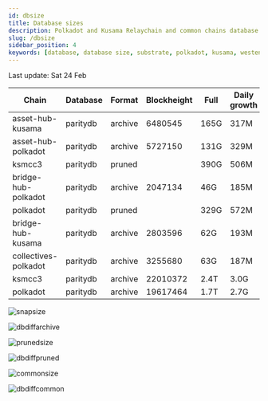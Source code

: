 ```yaml
---
id: dbsize
title: Database sizes
description: Polkadot and Kusama Relaychain and common chains database sizes
slug: /dbsize
sidebar_position: 4
keywords: [database, database size, substrate, polkadot, kusama, westend]
---
```



Last update: Sat 24 Feb

| Chain    | Database   | Format | Blockheight | Full         | Daily growth |
| ------------------------| ----------- | -------- | ------- | ---------- | ----- | 
| asset-hub-kusama | paritydb | archive | 6480545 | 165G | 317M |
| asset-hub-polkadot | paritydb | archive | 5727150 | 131G | 329M |
| ksmcc3 | paritydb | pruned |  | 390G | 506M |
| bridge-hub-polkadot | paritydb | archive | 2047134 | 46G | 185M |
| polkadot | paritydb | pruned |  | 329G | 572M |
| bridge-hub-kusama | paritydb | archive | 2803596 | 62G | 193M |
| collectives-polkadot | paritydb | archive | 3255680 | 63G | 187M |
| ksmcc3 | paritydb | archive | 22010372 | 2.4T | 3.0G |
| polkadot | paritydb | archive | 19617464 | 1.7T | 2.7G |

![snapsize](/img/archivesize.png)

![dbdiffarchive](/img/dbdiffrelay.png)

![prunedsize](/img/prunedsize.png)

![dbdiffpruned](/img/dbdiffpruned.png)

![commonsize](/img/commonsize.png)

![dbdiffcommon](/img/dbdiffcommon.png)
